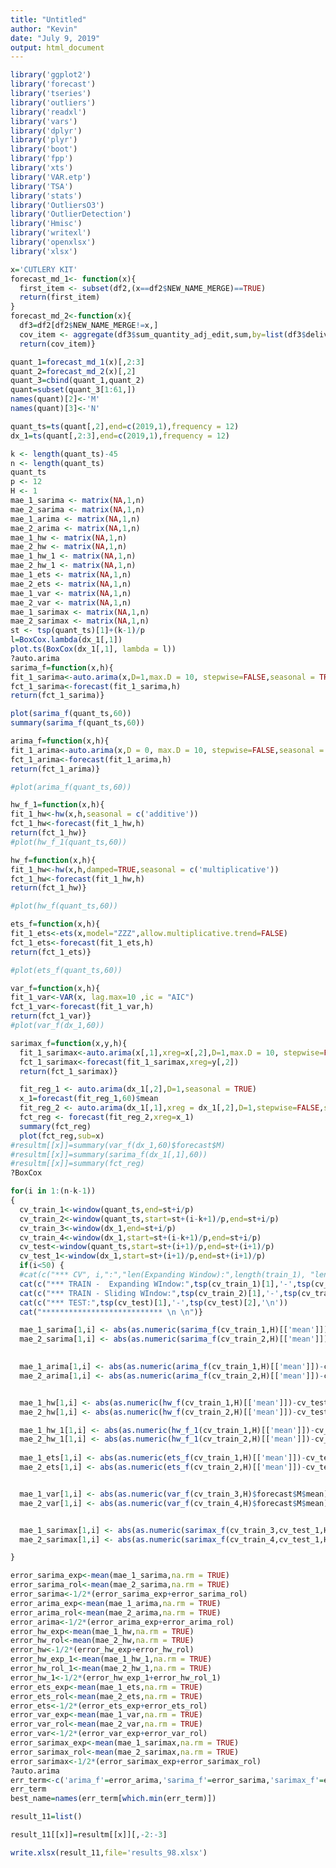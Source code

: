 ---
title: "Untitled"
author: "Kevin"
date: "July 9, 2019"
output: html_document
---
```{r}
library('ggplot2')
library('forecast')
library('tseries')
library('outliers')
library('readxl')
library('vars')
library('dplyr')
library('plyr')
library('boot')
library('fpp')
library('xts')
library('VAR.etp')
library('TSA')
library('stats')
library('OutliersO3')
library('OutlierDetection')
library('Hmisc')
library('writexl')
library('openxlsx')
library('xlsx')
```

```{r}
x='CUTLERY KIT'
forecast_md_1<- function(x){
  first_item <- subset(df2,(x==df2$NEW_NAME_MERGE)==TRUE)
  return(first_item)
}
forecast_md_2<-function(x){
  df3=df2[df2$NEW_NAME_MERGE!=x,]
  cov_item <- aggregate(df3$sum_quantity_adj_edit,sum,by=list(df3$delivery_date))
  return(cov_item)}

quant_1=forecast_md_1(x)[,2:3]
quant_2=forecast_md_2(x)[,2]
quant_3=cbind(quant_1,quant_2)
quant=subset(quant_3[1:61,])
names(quant)[2]<-'M'
names(quant)[3]<-'N'

quant_ts=ts(quant[,2],end=c(2019,1),frequency = 12)
dx_1=ts(quant[,2:3],end=c(2019,1),frequency = 12)

k <- length(quant_ts)-45
n <- length(quant_ts)
quant_ts
p <- 12
H <- 1
mae_1_sarima <- matrix(NA,1,n)
mae_2_sarima <- matrix(NA,1,n)
mae_1_arima <- matrix(NA,1,n)
mae_2_arima <- matrix(NA,1,n)
mae_1_hw <- matrix(NA,1,n)
mae_2_hw <- matrix(NA,1,n)
mae_1_hw_1 <- matrix(NA,1,n)
mae_2_hw_1 <- matrix(NA,1,n)
mae_1_ets <- matrix(NA,1,n)
mae_2_ets <- matrix(NA,1,n)
mae_1_var <- matrix(NA,1,n)
mae_2_var <- matrix(NA,1,n)
mae_1_sarimax <- matrix(NA,1,n)
mae_2_sarimax <- matrix(NA,1,n)
st <- tsp(quant_ts)[1]+(k-1)/p
l=BoxCox.lambda(dx_1[,1])
plot.ts(BoxCox(dx_1[,1], lambda = l))
?auto.arima
sarima_f=function(x,h){
fit_1_sarima<-auto.arima(x,D=1,max.D = 10, stepwise=FALSE,seasonal = TRUE,ic='aic',stationary = FALSE,allowdrift  = TRUE,allowmean=FALSE,lambda=l,biasadj = FALSE)
fct_1_sarima<-forecast(fit_1_sarima,h)
return(fct_1_sarima)}

plot(sarima_f(quant_ts,60))
summary(sarima_f(quant_ts,60))

arima_f=function(x,h){
fit_1_arima<-auto.arima(x,D = 0, max.D = 10, stepwise=FALSE,seasonal = FALSE,ic='aic',stationary = FALSE,allowdrift  = TRUE,lambda = l,biasadj = TRUE)
fct_1_arima<-forecast(fit_1_arima,h)
return(fct_1_arima)}

#plot(arima_f(quant_ts,60))

hw_f_1=function(x,h){
fit_1_hw<-hw(x,h,seasonal = c('additive'))
fct_1_hw<-forecast(fit_1_hw,h)
return(fct_1_hw)}
#plot(hw_f_1(quant_ts,60))

hw_f=function(x,h){
fit_1_hw<-hw(x,h,damped=TRUE,seasonal = c('multiplicative'))
fct_1_hw<-forecast(fit_1_hw,h)
return(fct_1_hw)}

#plot(hw_f(quant_ts,60))

ets_f=function(x,h){
fit_1_ets<-ets(x,model="ZZZ",allow.multiplicative.trend=FALSE)
fct_1_ets<-forecast(fit_1_ets,h)
return(fct_1_ets)}

#plot(ets_f(quant_ts,60))

var_f=function(x,h){
fit_1_var<-VAR(x, lag.max=10 ,ic = "AIC")
fct_1_var<-forecast(fit_1_var,h)
return(fct_1_var)}
#plot(var_f(dx_1,60))

sarimax_f=function(x,y,h){
  fit_1_sarimax<-auto.arima(x[,1],xreg=x[,2],D=1,max.D = 10, stepwise=FALSE,seasonal = TRUE,ic='aic',stationary = FALSE,allowdrift  = TRUE,allowmean=TRUE,lambda = l,biasadj = TRUE)
  fct_1_sarimax<-forecast(fit_1_sarimax,xreg=y[,2])
  return(fct_1_sarimax)}

  fit_reg_1 <- auto.arima(dx_1[,2],D=1,seasonal = TRUE)
  x_1=forecast(fit_reg_1,60)$mean
  fit_reg_2 <- auto.arima(dx_1[,1],xreg = dx_1[,2],D=1,stepwise=FALSE,seasonal = TRUE,ic='aic',stationary = FALSE,allowdrift  = TRUE,lambda = 'auto')
  fct_reg <- forecast(fit_reg_2,xreg=x_1)
  summary(fct_reg)
  plot(fct_reg,sub=x)
#resultm[[x]]=summary(var_f(dx_1,60)$forecast$M)
#resultm[[x]]=summary(sarima_f(dx_1[,1],60))
#resultm[[x]]=summary(fct_reg)
?BoxCox
```
```{r}
for(i in 1:(n-k-1))
{
  cv_train_1<-window(quant_ts,end=st+i/p)
  cv_train_2<-window(quant_ts,start=st+(i-k+1)/p,end=st+i/p)
  cv_train_3<-window(dx_1,end=st+i/p)
  cv_train_4<-window(dx_1,start=st+(i-k+1)/p,end=st+i/p)
  cv_test<-window(quant_ts,start=st+(i+1)/p,end=st+(i+1)/p)
  cv_test_1<-window(dx_1,start=st+(i+1)/p,end=st+(i+1)/p)
  if(i<50) {
  #cat(c("*** CV", i,":","len(Expanding Window):",length(train_1), "len(Sliding Window):",length(train_2), "len(Test):",length(test),'\n'  ))
  cat(c("*** TRAIN -  Expanding WIndow:",tsp(cv_train_1)[1],'-',tsp(cv_train_1)[2],'\n'))
  cat(c("*** TRAIN - Sliding WIndow:",tsp(cv_train_2)[1],'-',tsp(cv_train_2)[2],'\n'))
  cat(c("*** TEST:",tsp(cv_test)[1],'-',tsp(cv_test)[2],'\n'))
  cat("*************************** \n \n")}

  mae_1_sarima[1,i] <- abs(as.numeric(sarima_f(cv_train_1,H)[['mean']])-cv_test)
  mae_2_sarima[1,i] <- abs(as.numeric(sarima_f(cv_train_2,H)[['mean']])-cv_test)

  
  mae_1_arima[1,i] <- abs(as.numeric(arima_f(cv_train_1,H)[['mean']])-cv_test)
  mae_2_arima[1,i] <- abs(as.numeric(arima_f(cv_train_2,H)[['mean']])-cv_test)


  mae_1_hw[1,i] <- abs(as.numeric(hw_f(cv_train_1,H)[['mean']])-cv_test)
  mae_2_hw[1,i] <- abs(as.numeric(hw_f(cv_train_2,H)[['mean']])-cv_test)

  mae_1_hw_1[1,i] <- abs(as.numeric(hw_f_1(cv_train_1,H)[['mean']])-cv_test)
  mae_2_hw_1[1,i] <- abs(as.numeric(hw_f_1(cv_train_2,H)[['mean']])-cv_test)
  
  mae_1_ets[1,i] <- abs(as.numeric(ets_f(cv_train_1,H)[['mean']])-cv_test)
  mae_2_ets[1,i] <- abs(as.numeric(ets_f(cv_train_2,H)[['mean']])-cv_test)


  mae_1_var[1,i] <- abs(as.numeric(var_f(cv_train_3,H)$forecast$M$mean)-cv_test)
  mae_2_var[1,i] <- abs(as.numeric(var_f(cv_train_4,H)$forecast$M$mean)-cv_test)


  mae_1_sarimax[1,i] <- abs(as.numeric(sarimax_f(cv_train_3,cv_test_1,H)[['mean']])-cv_test)
  mae_2_sarimax[1,i] <- abs(as.numeric(sarimax_f(cv_train_4,cv_test_1,H)[['mean']])-cv_test)

}

error_sarima_exp<-mean(mae_1_sarima,na.rm = TRUE)
error_sarima_rol<-mean(mae_2_sarima,na.rm = TRUE)
error_sarima<-1/2*(error_sarima_exp+error_sarima_rol)
error_arima_exp<-mean(mae_1_arima,na.rm = TRUE)
error_arima_rol<-mean(mae_2_arima,na.rm = TRUE)
error_arima<-1/2*(error_arima_exp+error_arima_rol)
error_hw_exp<-mean(mae_1_hw,na.rm = TRUE)
error_hw_rol<-mean(mae_2_hw,na.rm = TRUE)
error_hw<-1/2*(error_hw_exp+error_hw_rol)
error_hw_exp_1<-mean(mae_1_hw_1,na.rm = TRUE)
error_hw_rol_1<-mean(mae_2_hw_1,na.rm = TRUE)
error_hw_1<-1/2*(error_hw_exp_1+error_hw_rol_1)
error_ets_exp<-mean(mae_1_ets,na.rm = TRUE)
error_ets_rol<-mean(mae_2_ets,na.rm = TRUE)
error_ets<-1/2*(error_ets_exp+error_ets_rol)
error_var_exp<-mean(mae_1_var,na.rm = TRUE)
error_var_rol<-mean(mae_2_var,na.rm = TRUE)
error_var<-1/2*(error_var_exp+error_var_rol)
error_sarimax_exp<-mean(mae_1_sarimax,na.rm = TRUE)
error_sarimax_rol<-mean(mae_2_sarimax,na.rm = TRUE)
error_sarimax<-1/2*(error_sarimax_exp+error_sarimax_rol)
?auto.arima
err_term<-c('arima_f'=error_arima,'sarima_f'=error_sarima,'sarimax_f'=error_sarimax,'hw_f'=error_hw,'var_f'=error_var,'ets_f'=error_ets,'hw_f_1'=error_hw_1)
err_term
best_name=names(err_term[which.min(err_term)])
```

```{r}
result_11=list()

result_11[[x]]=resultm[[x]][,-2:-3]

write.xlsx(result_11,file='results_98.xlsx')

```


